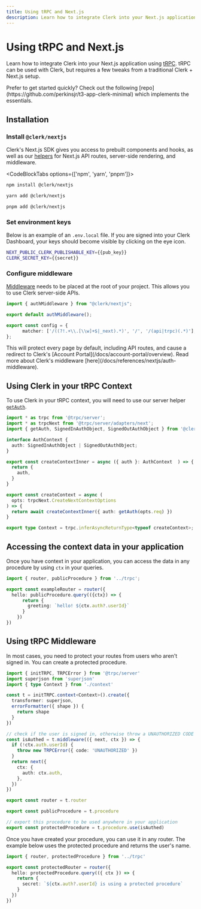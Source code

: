 ```yaml
---
title: Using tRPC and Next.js
description: Learn how to integrate Clerk into your Next.js application using tRPC. tRPC can be used with Clerk, but requires a few tweaks from a traditional Clerk + Next.js setup.
---
```


# Using tRPC and Next.js

Learn how to integrate Clerk into your Next.js application using [tRPC](https://trpc.io/). tRPC can be used with Clerk, but requires a few tweaks from a traditional Clerk + Next.js setup.

<Callout>
  Prefer to get started quickly? Check out the following [repo](https://github.com/perkinsjr/t3-app-clerk-minimal) which implements the essentials.
</Callout>

## Installation

<Steps>

### Install `@clerk/nextjs`

Clerk's Next.js SDK gives you access to prebuilt components and hooks, as well as our [helpers](/docs/references/nextjs/overview) for Next.js API routes, server-side rendering, and middleware.

<CodeBlockTabs options={['npm', 'yarn', 'pnpm']}>
  ```bash filename="terminal" copy
  npm install @clerk/nextjs
  ```

  ```bash filename="terminal" copy
  yarn add @clerk/nextjs
  ```

  ```bash filename="terminal" copy
  pnpm add @clerk/nextjs
  ```
</CodeBlockTabs>

### Set environment keys

Below is an example of an `.env.local` file. If you are signed into your Clerk Dashboard, your keys should become visible by clicking on the eye icon.

<InjectKeys>

```sh copy filename=".env.local"
NEXT_PUBLIC_CLERK_PUBLISHABLE_KEY={{pub_key}}
CLERK_SECRET_KEY={{secret}}
```

</InjectKeys>

### Configure middleware

[Middleware](/docs/references/nextjs/auth-middleware) needs to be placed at the root of your project. This allows you to use Clerk server-side APIs.

```ts filename="middleware.ts" copy
import { authMiddleware } from "@clerk/nextjs";

export default authMiddleware();

export const config = {
      matcher: ['/((?!.+\\.[\\w]+$|_next).*)', '/', '/(api|trpc)(.*)'],
};
```

<Callout>
  This will protect every page by default, including API routes, and cause a redirect to Clerk's [Account Portal](/docs/account-portal/overview). Read more about Clerk's middleware [here](/docs/references/nextjs/auth-middleware).
</Callout>

</Steps>

## Using Clerk in your tRPC Context

To use Clerk in your tRPC context, you will need to use our server helper [`getAuth`](/docs/references/nextjs/get-auth).

```ts
import * as trpc from '@trpc/server';
import * as trpcNext from '@trpc/server/adapters/next';
import { getAuth, SignedInAuthObject, SignedOutAuthObject } from '@clerk/nextjs/server';

interface AuthContext {
  auth: SignedInAuthObject | SignedOutAuthObject;
}

export const createContextInner = async ({ auth }: AuthContext  ) => {
  return {
    auth,
  }
}

export const createContext = async (
  opts: trpcNext.CreateNextContextOptions
) => {
  return await createContextInner({ auth: getAuth(opts.req) })
}

export type Context = trpc.inferAsyncReturnType<typeof createContext>;
```

## Accessing the context data in your application

Once you have context in your application, you can access the data in any procedure by using `ctx` in your queries.

```ts
import { router, publicProcedure } from '../trpc';

export const exampleRouter = router({
  hello: publicProcedure.query(({ctx}) => {
      return {
        greeting: `hello! ${ctx.auth?.userId}`
      }
    })
})
```

## Using tRPC Middleware

In most cases, you need to protect your routes from users who aren't signed in. You can create a protected procedure.

```ts
import { initTRPC, TRPCError } from '@trpc/server'
import superjson from 'superjson'
import { type Context } from './context'

const t = initTRPC.context<Context>().create({
  transformer: superjson,
  errorFormatter({ shape }) {
    return shape
  }
})

// check if the user is signed in, otherwise throw a UNAUTHORIZED CODE
const isAuthed = t.middleware(({ next, ctx }) => {
  if (!ctx.auth.userId) {
    throw new TRPCError({ code: 'UNAUTHORIZED' })
  }
  return next({
    ctx: {
      auth: ctx.auth,
    },
  })
})

export const router = t.router

export const publicProcedure = t.procedure

// export this procedure to be used anywhere in your application
export const protectedProcedure = t.procedure.use(isAuthed)
```

Once you have created your procedure, you can use it in any router. The example below uses the protected procedure and returns the user's name.

```ts
import { router, protectedProcedure } from '../trpc'

export const protectedRouter = router({
  hello: protectedProcedure.query(({ ctx }) => {
    return {
      secret: `${ctx.auth?.userId} is using a protected procedure`
    }
  })
})
```
